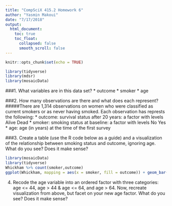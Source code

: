 ```yaml
---
title: "CompSciX 415.2 Homework 6"
author: "Yasmin Makoui"
date: "7/17/2018"
output: 
  html_document: 
    toc: true
    toc_float:
      collapsed: false
      smooth_scroll: false
---
```


```r
knitr::opts_chunk$set(echo = TRUE)
```

```r
library(tidyverse)
library(mdsr)
library(mosaicData)
```

###1. What variables are in this data set?
  * outcome 
  * smoker
  * age

###2. How many observations are there and what does each represent? 
#####There are 1,314 observations on women who were classified as current smokers or as never having smoked. Each observation has represts the following:
  * outcome: survival status after 20 years: a factor with levels Alive Dead
  * smoker: smoking status at baseline: a factor with levels No Yes
  * age: age (in years) at the time of the first survey

###3. Create a table (use the R code below as a guide) and a visualization of the relationship between smoking status and outcome, ignoring age. What do you see? Does it make sense? 
```r
library(mosaicData)
library(tidyverse)
Whickham %>% count(smoker,outcome)
ggplot(Whickham, mapping = aes(x = smoker, fill = outcome)) + geom_bar()
```

4. Recode the age variable into an ordered factor with three categories: age <= 44, age > 44 & age <=
64, and age > 64. Now, recreate visualization from above, but facet on your new age factor. What do
you see? Does it make sense?
```r

```

